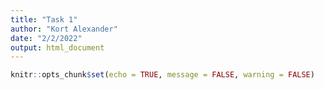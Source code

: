 ```yaml
---
title: "Task 1"
author: "Kort Alexander"
date: "2/2/2022"
output: html_document
---
```


```r
knitr::opts_chunk$set(echo = TRUE, message = FALSE, warning = FALSE)
```

